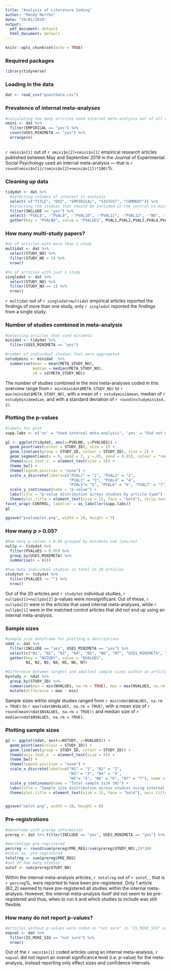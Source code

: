 ---
title: "Analysis of Literature Coding"
author: "Mandy Norrbo"
date: "29/01/2019"
output:
  pdf_document: default
  html_document: default
---

```{r setup, include=FALSE}
knitr::opts_chunk$set(echo = TRUE)
```


### Required packages
```{r, warning=FALSE, message=FALSE}
library(tidyverse)
```

### Loading in the data
```{r, message = FALSE}
dat <- read_csv("quantdata.csv")
```

### Prevalence of internal meta-analyses
```{r}

#calculating how many articles used internal meta-analysis out of all coded empirical articles
nmini <- dat %>% 
  filter(EMPIRICAL == "yes") %>% 
  count(USES_MINIMETA == "yes") %>%
  arrange(n)
  
```

`r nmini$n[1]` out of `r nmini$n[2]+nmini$n[1]` empirical research articles published between May and September 2019 in the Journal of Experimental Social Psychology used an internal meta-analysis — that is `r round(nmini$n[1]/(nmini$n[2]+nmini$n[1])*100)`%.

### Cleaning up data
```{r}

tidydat <- dat %>%
  #selecting columns of interest in analysis
  select(-c("TITLE", "DOI", "EMPIRICAL", "SIGTEST", "COMMENT")) %>% 
  #selecting the studies that should be included in the control vs minimeta analysis
  filter(INCLUDE == "yes") %>% 
  select(-"PVAL8", -"PVAL9", -"PVAL10", -"PVAL11", -"PVAL12", -"N8", -"N9", -"N10", -"N11", -"N12") %>% #filtering out empty columns 
  gather(key = "PVALNO", value = "PVALUES", PVAL1,PVAL2,PVAL3,PVAL4,PVAL5,PVAL6, PVAL7)

```

### How many multi-study papers?
```{r}
#no of articles with more than 1 study
multidat <- dat %>% 
  select(STUDY_NO) %>% 
  filter(STUDY_NO > 1) %>% 
  nrow()

#no of articles with just 1 study
singledat <- dat %>% 
  select(STUDY_NO) %>% 
  filter(STUDY_NO == 1) %>% 
  nrow()
```

`r multidat` out of `r singledat+multidat` empirical articles reported the findings of more than one study, only `r singledat` reported the findings from a single study.

### Number of studies combined in meta-analysis
```{r}

#selecting articles that used minimeta
minidat <- tidydat %>%  
  filter(USES_MINIMETA == "yes")

#number of individual studies that were aggregated
nstudymini <- minidat  %>%
  summarise(mean = mean(META_STUDY_NO),
            median = median(META_STUDY_NO),
            sd = sd(META_STUDY_NO))

```

The number of studies combined in the mini meta-analyses coded in this overview range from `r min(minidat$META_STUDY_NO)` to `r max(minidat$META_STUDY_NO)`, with a mean of `r nstudymini$mean`, median of `r nstudymini$median`, and with a standard deviation of `r round(nstudymini$sd, 2)`.

### Plotting the p-values
```{r, warning = FALSE}

#labels for plot
supp.labs <- c('no' = "Used internal meta-analysis", 'yes' = "Did not use internal meta-analysis")

g1 <- ggplot(tidydat, aes(x=PVALNO, y=PVALUES)) +
  geom_point(aes(colour = STUDY_ID), size = 2) +
  geom_line(aes(group = STUDY_ID, colour = STUDY_ID), size = 2) + 
  geom_segment(aes(x = 0, xend = 7, y =.05, yend = 0.05), colour = "red", size = 0.5, linetype = "longdash")  +
  theme(axis.text.x  = element_text(size = 5)) +
  theme_bw() +
  theme(legend.position = "none") +
  scale_x_discrete(labels=c("PVAL1" = "1", "PVAL2" = "2", 
                            "PVAL3" = "3", "PVAL4" = "4", 
                            "PVAL5"= "5", "PVAL6" = "6", "PVAL7" = "7"), name = "Study") +
  scale_y_continuous(name = "p-value") +
  labs(title = "p-value distribution across studies by article type") +
  theme(plot.title = element_text(size = 15, face = "bold"), strip.text.x = element_text(size = 17), axis.title = element_text(size = 15)) +
facet_wrap(~CONTROL, labeller = as_labeller(supp.labs))
g1

ggsave("pvalueplot.png", width = 10, height = 7)

```

### How many p > 0.05?

```{r}

#how many p-values > 0.05 grouped by minimeta use (yes/no)
nullp <- tidydat %>%
  filter(PVALUES > 0.05) %>% 
  group_by(USES_MINIMETA) %>% 
  summarise(n = n())

#how many individual studies in total in 20 articles
studytot <- tidydat %>% 
  filter(PVALUES != "") %>% 
  nrow()


```

Out of the 20 articles and `r studytot` individual studies, `r nullp$n[1]+nullp$n[2]` p-values were nonsignificant. Out of these, `r nullp$n[2]` were in the articles that used internal meta-analyses, while `r nullp$n[1]` were in the matched control articles that did not end up using an internal meta-analysis.


### Sample sizes

```{r}

#sample size dataframe for plotting & descriptives
ndat <- dat %>% 
  filter(INCLUDE == "yes", USES_MINIMETA == "yes") %>% 
  select(c("N1", "N2", "N3", "N4", "N5", "N6", "N7", "USES_MINIMETA", "STUDY_ID")) %>% 
  gather(key = "NSTUDY", value = "NVALUES", 
         N1, N2, N3, N4, N5, N6, N7)

#difference between largest and smallest sample sizes within an article across individual studies
bystudy <- ndat %>% 
  group_by(STUDY_ID) %>% 
  summarise(min = min(NVALUES, na.rm = TRUE), max = max(NVALUES, na.rm = TRUE)) %>% 
  mutate(difference = max - min)


```

Sample sizes within single studies ranged from `r min(ndat$NVALUES, na.rm = TRUE)` to `r max(ndat$NVALUES, na.rm = TRUE)`, with a mean size of `r round(mean(ndat$NVALUES, na.rm = TRUE))` and median size of `r median(ndat$NVALUES, na.rm = TRUE)`.

### Plotting sample sizes

```{r, warning = FALSE}

g2 <- ggplot(ndat, aes(x=NSTUDY, y=NVALUES)) +
  geom_point(aes(colour = STUDY_ID)) +
  geom_line(aes(group = STUDY_ID, colour = STUDY_ID)) + 
  theme(axis.text.x  = element_text(size = 5)) +
  theme_bw() +
  theme(legend.position = "none") +
  scale_x_discrete(labels=c("N1" = "1", "N2" = "2", 
                            "N3" = "3", "N4" = "4", 
                            "N5"= "5", "N6" = "6", "N7" = "7"), name = "Study") +
  scale_y_continuous(name = "Total sample size (N)") +
  labs(title = "Sample size distribution across studies using internal meta-analysis") +
  theme(plot.title = element_text(size = 15, face = "bold"), axis.title = element_text(size = 15))


ggsave("nplot.png", width = 10, height = 6)
```

### Pre-registrations

```{r}

#dataframe with prereg information
prereg <- dat %>% filter(INCLUDE == "yes", USES_MINIMETA == "yes") %>% select(STUDY_ID, STUDY_NO,PRE_REG) 

#percentage pre-registered
percreg <- round(sum(prereg$PRE_REG)/sum(prereg$STUDY_NO),2)*100
#total no. pre-registered
totalreg <- sum(prereg$PRE_REG)
#out of how many studies
outof <- sum(prereg$STUDY_NO)

```


Within the internal meta-analysis articles, `r totalreg` out of `r outof`, , that is `r percreg`%, were reported to have been pre-registered. Only 1 article (82_2) seemed to have pre-registered all studies within the internal meta-analysis. However, the internal meta-analysis itself did not seem to be pre-registered and thus, when to run it and which studies to include was still flexible. 

### How many do not report p-values?

```{r}

#articles without p-values were coded as "not sure" in "IS_MINI_SIG" variable
nopval <- dat %>% 
  filter(IS_MINI_SIG == "not sure") %>% 
  nrow()

```


Out of the `r nmini$n[1]` coded articles using an internal meta-analysis, `r nopval` did not report an overall significance level (i.e. p-value) for the meta-analysis, instead reporting only effect sizes and confidence intervals.
